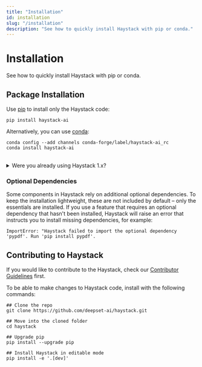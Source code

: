 ```yaml
---
title: "Installation"
id: installation
slug: "/installation"
description: "See how to quickly install Haystack with pip or conda."
---
```


# Installation

See how to quickly install Haystack with pip or conda.

## Package Installation

Use [pip](https://github.com/pypa/pip) to install only the Haystack code:

```shell
pip install haystack-ai
```

Alternatively, you can use [conda](https://docs.conda.io/projects/conda/en/stable/):

```shell
conda config --add channels conda-forge/label/haystack-ai_rc
conda install haystack-ai
```

<br />

<details>

<summary>Were you already using Haystack 1.x?</summary>

:::warning
Warning

Installing `farm-haystack` and `haystack-ai` in the same Python environment (virtualenv, Colab, or system) causes problems.

Installing both packages in the same environment can somehow work or fail in obscure ways. We suggest installing only one of these packages per Python environment. Make sure that you remove both packages if they are installed in the same environment, followed by installing only one of them:

```bash
pip uninstall -y farm-haystack haystack-ai
pip install haystack-ai
```

If you have any questions, please reach out to us on the [GitHub Discussion](https://github.com/deepset-ai/haystack/discussions) or [Discord](https://discord.com/invite/VBpFzsgRVF).
:::

</details>

### Optional Dependencies

Some components in Haystack rely on additional optional dependencies.
To keep the installation lightweight, these are not included by default – only the essentials are installed.
If you use a feature that requires an optional dependency that hasn't been installed, Haystack will raise an error that instructs you to install missing dependencies, for example:

```shell
ImportError: "Haystack failed to import the optional dependency 'pypdf'. Run 'pip install pypdf'.
```

## Contributing to Haystack

If you would like to contribute to the Haystack, check our [Contributor Guidelines](https://github.com/deepset-ai/haystack/blob/main/CONTRIBUTING.md) first.

To be able to make changes to Haystack code, install with the following commands:

```shell
## Clone the repo
git clone https://github.com/deepset-ai/haystack.git

## Move into the cloned folder
cd haystack

## Upgrade pip
pip install --upgrade pip

## Install Haystack in editable mode
pip install -e '.[dev]'
```
